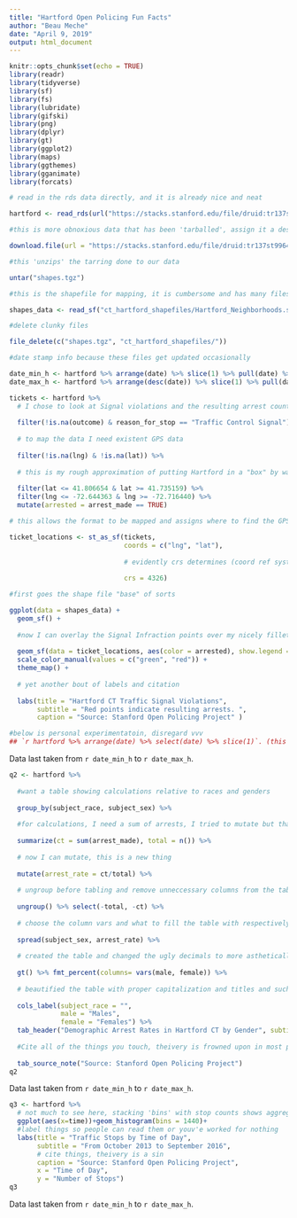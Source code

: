 ```yaml
---
title: "Hartford Open Policing Fun Facts"
author: "Beau Meche"
date: "April 9, 2019"
output: html_document
---
```


```r
knitr::opts_chunk$set(echo = TRUE)
library(readr)
library(tidyverse)
library(sf)
library(fs)
library(lubridate)
library(gifski)
library(png)
library(dplyr)
library(gt)
library(ggplot2)
library(maps)
library(ggthemes)
library(gganimate)
library(forcats)
```

```r
# read in the rds data directly, and it is already nice and neat 

hartford <- read_rds(url("https://stacks.stanford.edu/file/druid:tr137st9964/tr137st9964_ct_hartford_2019_02_25.rds"))

#this is more obnoxious data that has been 'tarballed', assign it a destination

download.file(url = "https://stacks.stanford.edu/file/druid:tr137st9964/tr137st9964_ct_hartford_shapefiles_2019_02_25.tgz", destfile = "shapes.tgz", quiet = TRUE)

#this 'unzips' the tarring done to our data

untar("shapes.tgz")

#this is the shapefile for mapping, it is cumbersome and has many files so cache and delete ASAP

shapes_data <- read_sf("ct_hartford_shapefiles/Hartford_Neighborhoods.shp")

#delete clunky files

file_delete(c("shapes.tgz", "ct_hartford_shapefiles/"))
```

```r
#date stamp info because these files get updated occasionally

date_min_h <- hartford %>% arrange(date) %>% slice(1) %>% pull(date) %>% format("%B %d, %Y")
date_max_h <- hartford %>% arrange(desc(date)) %>% slice(1) %>% pull(date) %>% format("%B %d, %Y")

tickets <- hartford %>% 
  # I chose to look at Signal violations and the resulting arrest count. Most of my time here was devoted to fiddling with the map and the extraneous values (which I am still confused about their existence... I suppose they could be state troopers... but alas). I first need outcome to exist and to be a traffic signal infraction. 
  
  filter(!is.na(outcome) & reason_for_stop == "Traffic Control Signal") %>% 
  
  # to map the data I need existent GPS data
  
  filter(!is.na(lng) & !is.na(lat)) %>% 
  
  # this is my rough approximation of putting Hartford in a "box" by way of hackily clicking around google maps and dropping pins on a projected boundary of Hartford. 
  
  filter(lat <= 41.806654 & lat >= 41.735159) %>% 
  filter(lng <= -72.644363 & lng >= -72.716440) %>% 
  mutate(arrested = arrest_made == TRUE)

# this allows the format to be mapped and assigns where to find the GPS data.

ticket_locations <- st_as_sf(tickets, 
                             coords = c("lng", "lat"), 
                             
                             # evidently crs determines (coord ref system), GPS constant value
                             
                             crs = 4326) 

#first goes the shape file "base" of sorts

ggplot(data = shapes_data) +
  geom_sf() +
  
  #now I can overlay the Signal Infraction points over my nicely filleted map. Alpha added for clustered points, color added to show arrests vs. other things, legend was in the way so I removed it. 
  
  geom_sf(data = ticket_locations, aes(color = arrested), show.legend = FALSE, alpha = .65) + 
  scale_color_manual(values = c("green", "red")) +
  theme_map() + 
  
  # yet another bout of labels and citation 
  
  labs(title = "Hartford CT Traffic Signal Violations",
       subtitle = "Red points indicate resulting arrests. ", 
       caption = "Source: Stanford Open Policing Project" )

#below is personal experimentatoin, disregard vvv 
## `r hartford %>% arrange(date) %>% select(date) %>% slice(1)`. (this is if I have time to add date to this title)
```


Data last taken from `r date_min_h` to `r date_max_h`.

```r
q2 <- hartford %>% 
  
  #want a table showing calculations relative to races and genders
  
  group_by(subject_race, subject_sex) %>% 
  
  #for calculations, I need a sum of arrests, I tried to mutate but that was too awkward and a friend suggested summarize. Much smoother. 
  
  summarize(ct = sum(arrest_made), total = n()) %>% 
  
  # now I can mutate, this is a new thing
  
  mutate(arrest_rate = ct/total) %>% 
  
  # ungroup before tabling and remove unneccessary columns from the table post-math
  
  ungroup() %>% select(-total, -ct) %>% 
  
  # choose the column vars and what to fill the table with respectively
  
  spread(subject_sex, arrest_rate) %>% 
  
  # created the table and changed the ugly decimals to more asthetically pleasing %s
  
  gt() %>% fmt_percent(columns= vars(male, female)) %>% 
  
  # beautified the table with proper capitalization and titles and such
  
  cols_label(subject_race = "",
             male = "Males", 
             female = "Females") %>% 
  tab_header("Demographic Arrest Rates in Hartford CT by Gender", subtitle = "From October 2013 to September 2016") %>% 
  
  #Cite all of the things you touch, theivery is frowned upon in most places
  
  tab_source_note("Source: Stanford Open Policing Project")
q2
```


Data last taken from `r date_min_h` to `r date_max_h`.



```r
q3 <- hartford %>% 
  # not much to see here, stacking 'bins' with stop counts shows aggregation over the course of the day for about 3 years. 1440 minutes in the day shows the difference by minute and aggregations of incidents around the "nice" times of the day (presumably because filling out paperwork includes human laziness)
  ggplot(aes(x=time))+geom_histogram(bins = 1440)+
  #label things so people can read them or youv'e worked for nothing
  labs(title = "Traffic Stops by Time of Day", 
       subtitle = "From October 2013 to September 2016",
       # cite things, theivery is a sin
       caption = "Source: Stanford Open Policing Project",
       x = "Time of Day",
       y = "Number of Stops")
q3
```


Data last taken from `r date_min_h` to `r date_max_h`.





